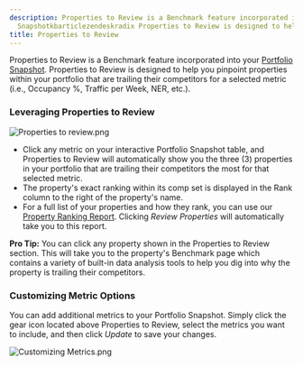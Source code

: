 ```yaml
---
description: Properties to Review is a Benchmark feature incorporated into your Portfolio
  Snapshotkbarticlezendeskradix Properties to Review is designed to help you pinpo...
title: Properties to Review
---
```


Properties to Review is a Benchmark feature incorporated into your [Portfolio Snapshot](kb://article/zendesk:radix:7311719344781). Properties to Review is designed to help you pinpoint properties within your portfolio that are trailing their competitors for a selected metric (i.e., Occupancy %, Traffic per Week, NER, etc.).


### Leveraging Properties to Review


<Frame>
  <img src="/images/radix/d07457ae60fd77a3fc2c8c8a47e99ea8698f43ab.png" alt="Properties to review.png" />
</Frame>


* Click any metric on your interactive Portfolio Snapshot table, and Properties to Review will automatically show you the three (3) properties in your portfolio that are trailing their competitors the most for that selected metric.
* The property's exact ranking within its comp set is displayed in the Rank column to the right of the property's name.
* For a full list of your properties and how they rank, you can use our [Property Ranking Report](kb://article/zendesk:radix:18300039293581). Clicking *Review Properties* will automatically take you to this report.



**Pro Tip:** You can click any property shown in the Properties to Review section. This will take you to the property's Benchmark page which contains a variety of built-in data analysis tools to help you dig into why the property is trailing their competitors. 



### Customizing Metric Options


You can add additional metrics to your Portfolio Snapshot. Simply click the gear icon located above Properties to Review, select the metrics you want to include, and then click *Update* to save your changes.


<Frame>
  <img src="/images/radix/6f69bc99b9abe5bad11b90f17faa98619438a46f.png" alt="Customizing Metrics.png" />
</Frame>